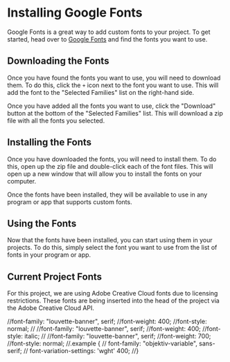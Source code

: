 
# Installing Google Fonts

Google Fonts is a great way to add custom fonts to your project. To get started, head over to [Google Fonts](https://fonts.google.com/) and find the fonts you want to use.

## Downloading the Fonts

Once you have found the fonts you want to use, you will need to download them. To do this, click the `+` icon next to the font you want to use. This will add the font to the "Selected Families" list on the right-hand side.

Once you have added all the fonts you want to use, click the "Download" button at the bottom of the "Selected Families" list. This will download a zip file with all the fonts you selected.

## Installing the Fonts

Once you have downloaded the fonts, you will need to install them. To do this, open up the zip file and double-click each of the font files. This will open up a new window that will allow you to install the fonts on your computer.

Once the fonts have been installed, they will be available to use in any program or app that supports custom fonts.

## Using the Fonts

Now that the fonts have been installed, you can start using them in your projects. To do this, simply select the font you want to use from the list of fonts in your program or app.

## Current Project Fonts

For this project, we are using Adobe Creative Cloud fonts due to licensing restrictions. These fonts are being inserted into the head of the project via the Adobe Creative Cloud API.

//font-family: "louvette-banner", serif;
//font-weight: 400;
//font-style: normal;
//
//font-family: "louvette-banner", serif;
//font-weight: 400;
//font-style: italic;
//
//font-family: "louvette-banner", serif;
//font-weight: 700;
//font-style: normal;
//.example {
//  font-family: "objektiv-variable", sans-serif;
//  font-variation-settings: 'wght' 400;
//}